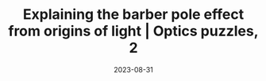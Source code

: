---
title: Explaining the barber pole effect from origins of light | Optics puzzles, 2
description: How light can be described by a force due to the delayed effect of an accelerating charge, and how it can be used to explain the demo from the previous lesson.
date: 2023-08-31
video: aXRTczANuIs
source: _2023/barber_pole/
credits:
- Lesson by Grant Sanderson
---